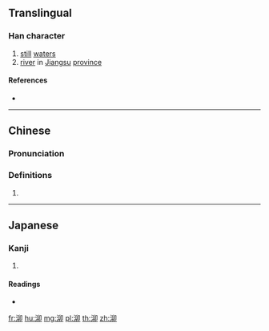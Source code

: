 {{character info/new}}
{{also|茅}}
==Translingual==

===Han character===
{{Han char|rn=85|rad=水|as=05|sn=8|four=37120|canj=EHHL|ids=⿰氵卯}}

# [[still]] [[water]]s
# [[river]] in [[Jiangsu]] [[province]]

====References====
* {{Han ref|kx=0616.160|dkj=17293|hdz=31591.030|uh=6CD6|ud=27862|bh=AA7D|bd=43645}}

----

==Chinese==
{{zh-forms}}

===Pronunciation===
{{zh-pron
|m=mǎo
|c=maau5
|mc=y
|oc=y
|ma=
|cat=n,pn
}}

===Definitions===
{{zh-hanzi}}

# {{rfdef|lang=zh}}

----

==Japanese==

===Kanji===
{{ja-kanji|grade=|rs=水05}}

# {{defn|lang=ja|sort=水05}}

====Readings====
* {{ja-readings|on=[[ぼう]] (bō), [[みょう]] (myō), [[りゅう]] (ryū), [[ら]] (ra)|kun=}}

[[fr:泖]]
[[hu:泖]]
[[mg:泖]]
[[pl:泖]]
[[th:泖]]
[[zh:泖]]